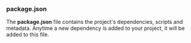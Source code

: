 ### package.json

The **package.json** file contains the project's dependencies, scripts and metadata. Anytime a new dependency is added to your project, it will be added to this file.

